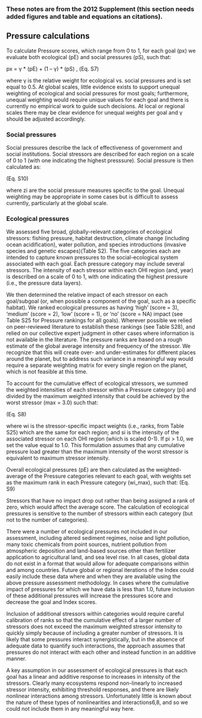 ### These notes are from the 2012 Supplement (this section needs added figures and table and equations an citations).


## Pressure calculations

To calculate Pressure scores, which range from 0 to 1, for each goal (px) we evaluate both ecological (pE) and social pressures (pS), such that:

px = γ * (pE) + (1 – γ) * (pS) , (Eq. S7)

where γ is the relative weight for ecological vs. social pressures and is set equal to 0.5. At global scales, little evidence exists to support unequal weighting of ecological and social pressures for most goals; furthermore, unequal weighting would require unique values for each goal and there is currently no empirical work to guide such decisions. At local or regional scales there may be clear evidence for unequal weights per goal and γ should be adjusted accordingly.

### Social pressures

Social pressures describe the lack of effectiveness of government and social institutions.  Social stressors are described for each region on a scale of 0 to 1 (with one indicating the highest presssure). Social pressure is then calculated as:

(Eq. S10)

where zi are the social pressure measures specific to the goal. Unequal weighting may be appropriate in some cases but is difficult to assess currently, particularly at the global scale. 


### Ecological pressures

We assessed five broad, globally-relevant categories of ecological stressors: fishing pressure, habitat destruction, climate change (including ocean acidification), water pollution, and species introductions (invasive species and genetic escapes)(Table S2). The five categories each are intended to capture known pressures to the social-ecological system associated with each goal. Each pressure category may include several stressors. The intensity of each stressor within each OHI region (and, year) is described on a scale of 0 to 1, with one indicating the highest pressure (i.e., the pressure data layers).

We then determined the relative impact of each stressor on each goal/subgoal (or, when possible a component of the goal, such as a specific habitat).  We ranked ecological pressures as having ‘high’ (score = 3), ‘medium’ (score = 2), ‘low’ (score = 1), or 'no' (score = NA) impact (see Table S25 for Pressure rankings for all goals). Wherever possible we relied on peer-reviewed literature to establish these rankings (see Table S28), and relied on our collective expert judgment in other cases where information is not available in the literature.  The pressure ranks are based on a rough estimate of the global average intensity and frequency of the stressor. We recognize that this will create over- and under-estimates for different places around the planet, but to address such variance in a meaningful way would require a separate weighting matrix for every single region on the planet, which is not feasible at this time.

To account for the cumulative effect of ecological stressors, we summed the weighted intensities of each stressor within a Pressure category (pi) and divided by the maximum weighted intensity that could be achieved by the worst stressor (max = 3.0) such that:

(Eq. S8)

where wi is the stressor-specific impact weights (i.e., ranks, from Table S25) which are the same for each region; and si is the intensity of the associated stressor on each OHI region (which is scaled 0-1). If pi > 1.0, we set the value equal to 1.0. This formulation assumes that any cumulative pressure load greater than the maximum intensity of the worst stressor is equivalent to maximum stressor intensity.

Overall ecological pressures (pE) are then calculated as the weighted-average of the Pressure categories relevant to each goal, with weights set as the maximum rank in each Pressure category (wi_max), such that:
(Eq. S9)

Stressors that have no impact drop out rather than being assigned a rank of zero, which would affect
the average score. The calculation of ecological pressures is sensitive to the number of stressors within each category (but not to the number of categories).

There were a number of ecological pressures not included in our assessment, including altered sediment regimes, noise and light pollution, many toxic chemicals from point sources, nutrient pollution from atmospheric deposition and land-based sources other than fertilizer application to agricultural land, and sea level rise. In all cases, global data do not exist in a format that would allow for adequate comparisons within and among countries. Future global or regional iterations of the Index could easily include these data where and when they are available using the above pressure assessment methodology. In cases where the cumulative impact of pressures for which we have data is less than 1.0, future inclusion of these additional pressures will increase the pressures score and decrease the goal and Index scores.

Inclusion of additional stressors within categories would require careful calibration of ranks so that the cumulative effect of a larger number of stressors does not exceed the maximum weighted stressor intensity to quickly simply because of including a greater number of stressors. It is likely that some pressures interact synergistically, but in the absence of adequate data to quantify such interactions, the approach assumes that pressures do not interact with each other and instead function in an additive manner.


A key assumption in our assessment of ecological pressures is that each goal has a linear and additive response to increases in intensity of the stressors. Clearly many ecosystems respond non-linearly to increased stressor intensity, exhibiting threshold responses, and there are likely nonlinear interactions among stressors. Unfortunately little is known about the nature of these types of nonlinearities and interactions6,8, and so we could not include them in any meaningful way here.

